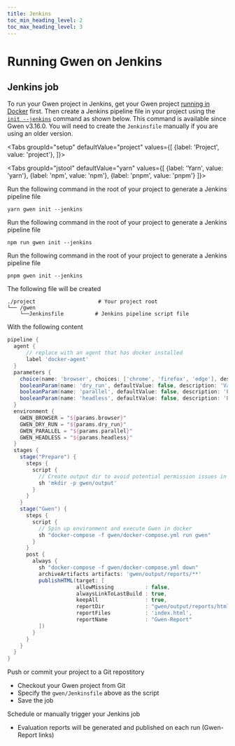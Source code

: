 ```yaml
--- 
title: Jenkins
toc_min_heading_level: 2
toc_max_heading_level: 3
---
```



# Running Gwen on Jenkins

## Jenkins job

To run your Gwen project in Jenkins, get your Gwen project [running in Docker](/docs/docker) first. Then create a Jenkins pipeline file in your project using the [`init --jenkins`](/docs/cli#init-command) command as shown below. This command is available since Gwen v3.16.0. You will need to create the `Jenkinsfile` manually if you are using an older version.

<Tabs
  groupId="setup"
  defaultValue="project"
  values={[
    {label: 'Project', value: 'project'},
  ]}>

  <TabItem value="project">

  <Tabs
  groupId="jstool"
  defaultValue="yarn"
  values={[
    {label: 'Yarn', value: 'yarn'},
    {label: 'npm', value: 'npm'},
    {label: 'pnpm', value: 'pnpm'}
  ]}>

  <TabItem value="yarn">

  Run the following command in the root of your project to generate a Jenkins pipeline file
  
  ```shell
  yarn gwen init --jenkins
  ```

  </TabItem>

  <TabItem value="npm">

  Run the following command in the root of your project to generate a Jenkins pipeline file
  
  ```shell
  npm run gwen init --jenkins
  ```
      
  </TabItem>

  <TabItem value="pnpm">

  Run the following command in the root of your project to generate a Jenkins pipeline file
  
  ```shell
  pnpm gwen init --jenkins
  ```
  
  </TabItem>

  </Tabs>

  </TabItem>  

  </Tabs>

The following file will be created

```shell {3}
./project                    # Your project root
└── /gwen
    └──Jenkinsfile          # Jenkins pipeline script file
```

With the following content

```groovy
pipeline {
  agent {
      // replace with an agent that has docker installed
      label 'docker-agent'
  }
  parameters { 
    choice(name: 'browser', choices: ['chrome', 'firefox', 'edge'], description: 'Target web browser')
    booleanParam(name: 'dry_run', defaultValue: false, description: 'Validate without executing')
    booleanParam(name: 'parallel', defaultValue: false, description: 'Enable parallel execution') 
    booleanParam(name: 'headless', defaultValue: false, description: 'Enable headless browser') 
  }
  environment {
    GWEN_BROWSER = "${params.browser}"
    GWEN_DRY_RUN = "${params.dry_run}"
    GWEN_PARALLEL = "${params.parallel}"
    GWEN_HEADLESS = "${params.headless}"
  }
  stages {
    stage("Prepare") {
      steps {
        script {
          // Create output dir to avoid potential permission issues in docker
          sh 'mkdir -p gwen/output'
        }
      }
    }
    stage("Gwen") {
      steps {
        script {
          // Spin up environment and execute Gwen in docker
          sh "docker-compose -f gwen/docker-compose.yml run gwen"
        }
      }
      post {
        always {
          sh "docker-compose -f gwen/docker-compose.yml down"
          archiveArtifacts artifacts: 'gwen/output/reports/**'
          publishHTML(target: [
                      allowMissing          : false,
                      alwaysLinkToLastBuild : true,
                      keepAll               : true,
                      reportDir             : "gwen/output/reports/html",
                      reportFiles           : 'index.html',
                      reportName            : "Gwen-Report"
          ])
        }
      }
    }
  }
}
```

Push or commit your project to a Git repostitory
  - Checkout your Gwen project from Git
  - Specify the `gwen/Jenkinsfile` above as the script
  - Save the job

Schedule or manually trigger your Jenkins job
  - Evaluation reports will be generated and published on each run (Gwen-Report links)

